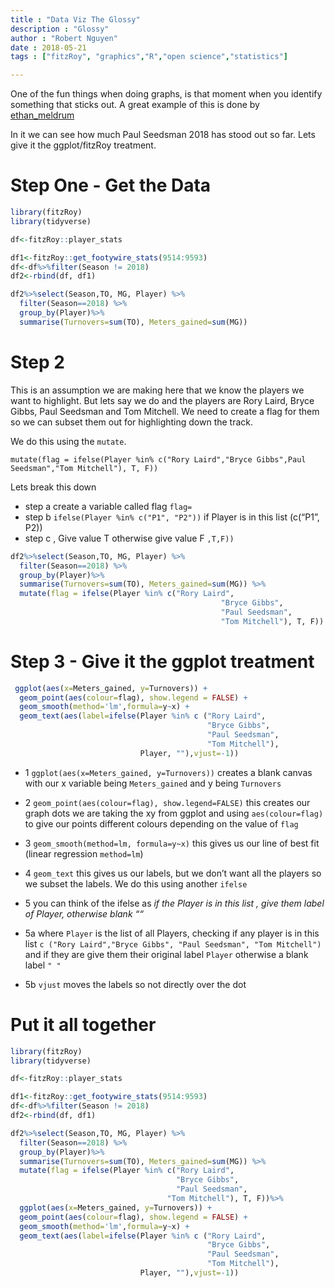 ```yaml
---
title : "Data Viz The Glossy"
description : "Glossy"
author : "Robert Nguyen"
date : 2018-05-21
tags : ["fitzRoy", "graphics","R","open science","statistics"]

---
```


One of the fun things when doing graphs, is that moment when you identify something that sticks out. A great example of this is done by [ethan_meldrum](https://twitter.com/ethan_meldrum/status/991988146215632896)


In it we can see how much Paul Seedsman 2018 has stood out so far. Lets give it the ggplot/fitzRoy treatment. 

# Step One - Get the Data

```r
library(fitzRoy)
library(tidyverse)

df<-fitzRoy::player_stats

df1<-fitzRoy::get_footywire_stats(9514:9593)
df<-df%>%filter(Season != 2018)
df2<-rbind(df, df1)

df2%>%select(Season,TO, MG, Player) %>%
  filter(Season==2018) %>%
  group_by(Player)%>%
  summarise(Turnovers=sum(TO), Meters_gained=sum(MG)) 


```

# Step 2

This is an assumption we are making here that we know the players we want to highlight. But lets say we do and the players are Rory Laird, Bryce Gibbs, Paul Seedsman and Tom Mitchell. We need to create a flag for them so we can subset them out for highlighting down the track. 

We do this using the `mutate`. 

` mutate(flag = ifelse(Player %in% c("Rory Laird","Bryce Gibbs",Paul Seedsman","Tom Mitchell"), T, F))`

Lets break this down

* step a create a variable called flag `flag=`
* step b `ifelse(Player %in% c("P1", "P2"))` if Player is in this list (c("P1", P2)) 
* step c , Give value T otherwise give value F `,T,F))`
                                               

```r

df2%>%select(Season,TO, MG, Player) %>%
  filter(Season==2018) %>%
  group_by(Player)%>%
  summarise(Turnovers=sum(TO), Meters_gained=sum(MG)) %>%
  mutate(flag = ifelse(Player %in% c("Rory Laird",
                                               "Bryce Gibbs",
                                               "Paul Seedsman", 
                                               "Tom Mitchell"), T, F)) 
```


# Step 3 - Give it the ggplot treatment

```r
 ggplot(aes(x=Meters_gained, y=Turnovers)) + 
  geom_point(aes(colour=flag), show.legend = FALSE) +
  geom_smooth(method='lm',formula=y~x) +
  geom_text(aes(label=ifelse(Player %in% c ("Rory Laird", 
                                            "Bryce Gibbs",
                                            "Paul Seedsman", 
                                            "Tom Mitchell"), 
                             Player, ""),vjust=-1))
```

* 1 `ggplot(aes(x=Meters_gained, y=Turnovers))` creates a blank canvas with our x variable being `Meters_gained` and y being `Turnovers`
* 2 `geom_point(aes(colour=flag), show.legend=FALSE)` this creates our graph dots we are taking the xy from ggplot and using `aes(colour=flag)` to give our points different colours depending on the value of `flag`
* 3 `geom_smooth(method=lm, formula=y~x)` this gives us our line of best fit (linear regression `method=lm`) 
* 4 `geom_text` this gives us our labels, but we don't want all the players so we subset the labels. We do this using another `ifelse` 
* 5 you can think of the ifelse as *if the Player is in this list , give them label of Player, otherwise blank ""*

* 5a where `Player` is the list of all Players, checking if any player is in this list `c ("Rory Laird","Bryce Gibbs", "Paul Seedsman", "Tom Mitchell")  ` and if they are give them their original label `Player` otherwise a blank label `" "`
* 5b `vjust` moves the labels so not directly over the dot


# Put it all together

```r

library(fitzRoy)
library(tidyverse)

df<-fitzRoy::player_stats

df1<-fitzRoy::get_footywire_stats(9514:9593)
df<-df%>%filter(Season != 2018)
df2<-rbind(df, df1)

df2%>%select(Season,TO, MG, Player) %>%
  filter(Season==2018) %>%
  group_by(Player)%>%
  summarise(Turnovers=sum(TO), Meters_gained=sum(MG)) %>%
  mutate(flag = ifelse(Player %in% c("Rory Laird",
                                     "Bryce Gibbs",
                                     "Paul Seedsman", 
                                   "Tom Mitchell"), T, F))%>%
  ggplot(aes(x=Meters_gained, y=Turnovers)) + 
  geom_point(aes(colour=flag), show.legend = FALSE) +
  geom_smooth(method='lm',formula=y~x) +
  geom_text(aes(label=ifelse(Player %in% c ("Rory Laird", 
                                            "Bryce Gibbs",
                                            "Paul Seedsman", 
                                            "Tom Mitchell"), 
                             Player, ""),vjust=-1))

```


                                           